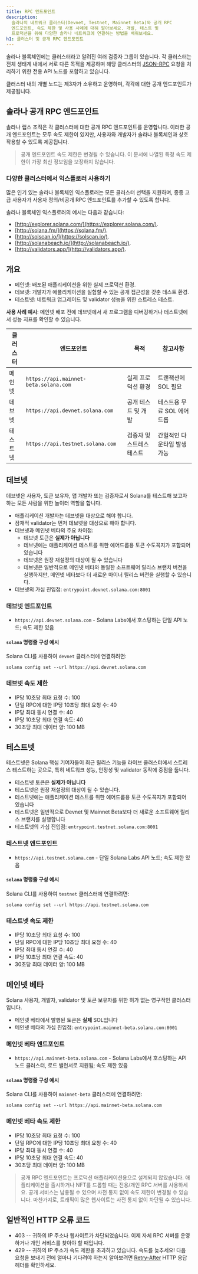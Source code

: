 ```yaml
---
title: RPC 엔드포인트
description:
  솔라나의 네트워크 클러스터(Devnet, Testnet, Mainnet Beta)와 공개 RPC
  엔드포인트, 속도 제한 및 사용 사례에 대해 알아보세요. 개발, 테스트 및
  프로덕션을 위해 다양한 솔라나 네트워크에 연결하는 방법을 배워보세요.
h1: 클러스터 및 공개 RPC 엔드포인트
---
```


솔라나 블록체인에는 클러스터라고 알려진 여러 검증자 그룹이 있습니다. 각
클러스터는 전체 생태계 내에서 서로 다른 목적을 제공하며 해당 클러스터의
[JSON-RPC](/docs/rpc/) 요청을 처리하기 위한 전용 API 노드를 포함하고 있습니다.

클러스터 내의 개별 노드는 제3자가 소유하고 운영하며, 각각에 대한 공개
엔드포인트가 제공됩니다.

## 솔라나 공개 RPC 엔드포인트

솔라나 랩스 조직은 각 클러스터에 대한 공개 RPC 엔드포인트를 운영합니다. 이러한
공개 엔드포인트는 모두 속도 제한이 있지만, 사용자와 개발자가 솔라나 블록체인과
상호작용할 수 있도록 제공됩니다.

> 공개 엔드포인트 속도 제한은 변경될 수 있습니다. 이 문서에 나열된 특정 속도
> 제한이 가장 최신 정보임을 보장하지 않습니다.

### 다양한 클러스터에서 익스플로러 사용하기

많은 인기 있는 솔라나 블록체인 익스플로러는 모든 클러스터 선택을 지원하며, 종종
고급 사용자가 사용자 정의/비공개 RPC 엔드포인트를 추가할 수 있도록 합니다.

솔라나 블록체인 익스플로러의 예시는 다음과 같습니다:

- [http://explorer.solana.com/](https://explorer.solana.com/).
- [http://solana.fm/](https://solana.fm/).
- [http://solscan.io/](https://solscan.io/).
- [http://solanabeach.io/](http://solanabeach.io/).
- [http://validators.app/](http://validators.app/).

## 개요

- 메인넷: 배포된 애플리케이션을 위한 실제 프로덕션 환경.
- 데브넷: 개발자가 애플리케이션을 실험할 수 있는 공개 접근성을 갖춘 테스트 환경.
- 테스트넷: 네트워크 업그레이드 및 validator 성능을 위한 스트레스 테스트.

**사용 사례 예시**: 메인넷 배포 전에 데브넷에서 새 프로그램을 디버깅하거나
테스트넷에서 성능 지표를 확인할 수 있습니다.

| **클러스터** | **엔드포인트**                        | **목적**                  | **참고사항**                |
| ------------ | ------------------------------------- | ------------------------- | --------------------------- |
| 메인넷       | `https://api.mainnet-beta.solana.com` | 실제 프로덕션 환경        | 트랜잭션에 SOL 필요         |
| 데브넷       | `https://api.devnet.solana.com`       | 공개 테스트 및 개발       | 테스트용 무료 SOL 에어드롭  |
| 테스트넷     | `https://api.testnet.solana.com`      | 검증자 및 스트레스 테스트 | 간헐적인 다운타임 발생 가능 |

## 데브넷

데브넷은 사용자, 토큰 보유자, 앱 개발자 또는 검증자로서 Solana를 테스트해 보고자
하는 모든 사람을 위한 놀이터 역할을 합니다.

- 애플리케이션 개발자는 데브넷을 대상으로 해야 합니다.
- 잠재적 validator는 먼저 데브넷을 대상으로 해야 합니다.
- 데브넷과 메인넷 베타의 주요 차이점:
  - 데브넷 토큰은 **실제가 아닙니다**
  - 데브넷에는 애플리케이션 테스트를 위한 에어드롭용 토큰 수도꼭지가 포함되어
    있습니다
  - 데브넷은 원장 재설정의 대상이 될 수 있습니다
  - 데브넷은 일반적으로 메인넷 베타와 동일한 소프트웨어 릴리스 브랜치 버전을
    실행하지만, 메인넷 베타보다 더 새로운 마이너 릴리스 버전을 실행할 수
    있습니다.
- 데브넷의 가십 진입점: `entrypoint.devnet.solana.com:8001`

### 데브넷 엔드포인트

- `https://api.devnet.solana.com` - Solana Labs에서 호스팅하는 단일 API 노드;
  속도 제한 있음

#### `solana` 명령줄 구성 예시

Solana CLI를 사용하여 `devnet` 클러스터에 연결하려면:

```shell
solana config set --url https://api.devnet.solana.com
```

### 데브넷 속도 제한

- IP당 10초당 최대 요청 수: 100
- 단일 RPC에 대한 IP당 10초당 최대 요청 수: 40
- IP당 최대 동시 연결 수: 40
- IP당 10초당 최대 연결 속도: 40
- 30초당 최대 데이터 양: 100 MB

## 테스트넷

테스트넷은 Solana 핵심 기여자들이 최근 릴리스 기능을 라이브 클러스터에서
스트레스 테스트하는 곳으로, 특히 네트워크 성능, 안정성 및 validator 동작에
중점을 둡니다.

- 테스트넷 토큰은 **실제가 아닙니다**
- 테스트넷은 원장 재설정의 대상이 될 수 있습니다.
- 테스트넷에는 애플리케이션 테스트를 위한 에어드롭용 토큰 수도꼭지가 포함되어
  있습니다
- 테스트넷은 일반적으로 Devnet 및 Mainnet Beta보다 더 새로운 소프트웨어 릴리스
  브랜치를 실행합니다
- 테스트넷의 가십 진입점: `entrypoint.testnet.solana.com:8001`

### 테스트넷 엔드포인트

- `https://api.testnet.solana.com` - 단일 Solana Labs API 노드; 속도 제한 있음

#### `solana` 명령줄 구성 예시

Solana CLI를 사용하여 `testnet` 클러스터에 연결하려면:

```shell
solana config set --url https://api.testnet.solana.com
```

### 테스트넷 속도 제한

- IP당 10초당 최대 요청 수: 100
- 단일 RPC에 대한 IP당 10초당 최대 요청 수: 40
- IP당 최대 동시 연결 수: 40
- IP당 10초당 최대 연결 속도: 40
- 30초당 최대 데이터 양: 100 MB

## 메인넷 베타

Solana 사용자, 개발자, validator 및 토큰 보유자를 위한 허가 없는 영구적인
클러스터입니다.

- 메인넷 베타에서 발행된 토큰은 **실제** SOL입니다
- 메인넷 베타의 가십 진입점: `entrypoint.mainnet-beta.solana.com:8001`

### 메인넷 베타 엔드포인트

- `https://api.mainnet-beta.solana.com` - Solana Labs에서 호스팅하는 API 노드
  클러스터, 로드 밸런서로 지원됨; 속도 제한 있음

#### `solana` 명령줄 구성 예시

Solana CLI를 사용하여 `mainnet-beta` 클러스터에 연결하려면:

```shell
solana config set --url https://api.mainnet-beta.solana.com
```

### 메인넷 베타 속도 제한

- IP당 10초당 최대 요청 수: 100
- 단일 RPC에 대한 IP당 10초당 최대 요청 수: 40
- IP당 최대 동시 연결 수: 40
- IP당 10초당 최대 연결 속도: 40
- 30초당 최대 데이터 양: 100 MB

> 공개 RPC 엔드포인트는 프로덕션 애플리케이션용으로 설계되지 않았습니다.
> 애플리케이션을 출시하거나 NFT를 드롭할 때는 전용/개인 RPC 서버를 사용하세요.
> 공개 서비스는 남용될 수 있으며 사전 통지 없이 속도 제한이 변경될 수 있습니다.
> 마찬가지로, 트래픽이 많은 웹사이트는 사전 통지 없이 차단될 수 있습니다.

## 일반적인 HTTP 오류 코드

- 403 -- 귀하의 IP 주소나 웹사이트가 차단되었습니다. 이제 자체 RPC 서버를
  운영하거나 개인 서비스를 찾아야 할 때입니다.
- 429 -- 귀하의 IP 주소가 속도 제한을 초과하고 있습니다. 속도를 늦추세요! 다음
  요청을 보내기 전에 얼마나 기다려야 하는지 알아보려면
  [Retry-After](https://developer.mozilla.org/en-US/docs/Web/HTTP/Headers/Retry-After)
  HTTP 응답 헤더를 확인하세요.
